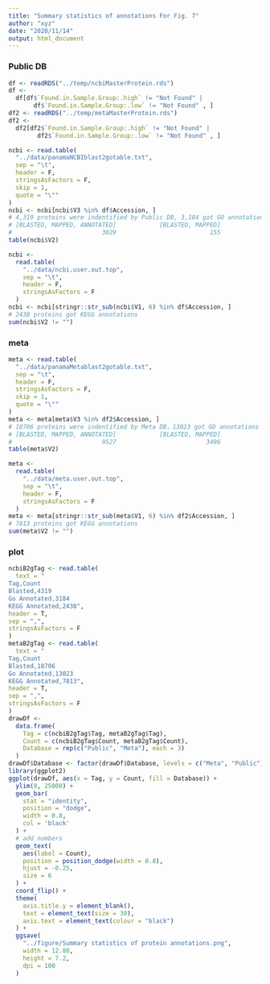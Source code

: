 ```yaml
---
title: "Summary statistics of annotations For Fig. 7"
author: "xyz"
date: "2020/11/14"
output: html_document
---
```


### Public DB

```r
df <- readRDS("../temp/ncbiMasterProtein.rds")
df <-
  df[df$`Found.in.Sample.Group:.high` != "Not Found" |
       df$`Found.in.Sample.Group:.low` != "Not Found" , ]
df2 <- readRDS("../temp/metaMasterProtein.rds")
df2 <-
  df2[df2$`Found.in.Sample.Group:.high` != "Not Found" |
        df2$`Found.in.Sample.Group:.low` != "Not Found" , ]

ncbi <- read.table(
  "../data/panamaNCBIblast2gotable.txt",
  sep = "\t",
  header = F,
  stringsAsFactors = F,
  skip = 1,
  quote = "\""
)
ncbi <- ncbi[ncbi$V3 %in% df$Accession, ]
# 4,319 proteins were indentified by Public DB, 3,184 got GO annotations, or[BLASTED, MAPPED, ANNOTATED] and [BLASTED, MAPPED]
# [BLASTED, MAPPED, ANNOTATED]            [BLASTED, MAPPED]                    [BLASTED]
#                         3029                          155                         1135
table(ncbi$V2)

ncbi <-
  read.table(
    "../data/ncbi.user.out.top",
    sep = "\t",
    header = F,
    stringsAsFactors = F
  )
ncbi <- ncbi[stringr::str_sub(ncbi$V1, 6) %in% df$Accession, ]
# 2438 proteins got KEGG annotations
sum(ncbi$V2 != "")
```

### meta

```r
meta <- read.table(
  "../data/panamaMetablast2gotable.txt",
  sep = "\t",
  header = F,
  stringsAsFactors = F,
  skip = 1,
  quote = "\""
)
meta <- meta[meta$V3 %in% df2$Accession, ]
# 18706 proteins were indentified by Meta DB，13023 got GO annotations
# [BLASTED, MAPPED, ANNOTATED]            [BLASTED, MAPPED]                    [BLASTED]                   [NO-BLAST]
#                         9527                         3496                         5683                          241
table(meta$V2)

meta <-
  read.table(
    "../data/meta.user.out.top",
    sep = "\t",
    header = F,
    stringsAsFactors = F
  )
meta <- meta[stringr::str_sub(meta$V1, 6) %in% df2$Accession, ]
# 7813 proteins got KEGG annotations
sum(meta$V2 != "")
```

### plot

```r
ncbiB2gTag <- read.table(
  text = "
Tag,Count
Blasted,4319
Go Annotated,3184
KEGG Annotated,2438",
header = T,
sep = ",",
stringsAsFactors = F
)
metaB2gTag <- read.table(
  text = "
Tag,Count
Blasted,18706
Go Annotated,13023
KEGG Annotated,7813",
header = T,
sep = ",",
stringsAsFactors = F
)
drawDf <-
  data.frame(
    Tag = c(ncbiB2gTag$Tag, metaB2gTag$Tag),
    Count = c(ncbiB2gTag$Count, metaB2gTag$Count),
    Database = rep(c("Public", "Meta"), each = 3)
  )
drawDf$Database <- factor(drawDf$Database, levels = c("Meta", "Public"))
library(ggplot2)
ggplot(drawDf, aes(x = Tag, y = Count, fill = Database)) +
  ylim(0, 25000) +
  geom_bar(
    stat = "identity",
    position = "dodge",
    width = 0.8,
    col = 'black'
  ) +
  # add numbers
  geom_text(
    aes(label = Count),
    position = position_dodge(width = 0.8),
    hjust = -0.25,
    size = 6
  ) +
  coord_flip() +
  theme(
    axis.title.y = element_blank(),
    text = element_text(size = 30),
    axis.text = element_text(colour = "black")
  ) +
  ggsave(
    "../figure/Summary statistics of protein annotations.png",
    width = 12.80,
    height = 7.2,
    dpi = 100
  )
```